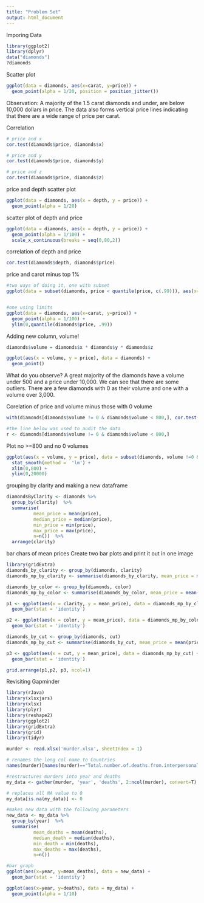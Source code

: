 ```yaml
---
title: "Problem Set"
output: html_document
---
```


Imporing Data
```r
library(ggplot2)
library(dplyr)
data("diamonds")
?diamonds
```

Scatter plot
```r
ggplot(data = diamonds, aes(x=carat, y=price)) +
  geom_point(alpha = 1/20, position = position_jitter())
```
Observation: A majority of the 1.5 carat diamonds and under, are below 10,000 dollars in price. The data also forms vertical price lines indicating that there are a wide range of price per carat.

Correlation 
```r
# price and x
cor.test(diamonds$price, diamonds$x)

# price and y
cor.test(diamonds$price, diamonds$y)

# price and z
cor.test(diamonds$price, diamonds$z)
```

price and depth scatter plot
```r
ggplot(data = diamonds, aes(x = depth, y = price)) +
  geom_point(alpha = 1/20)
```


scatter plot of depth and price
```r
ggplot(data = diamonds, aes(x = depth, y = price)) + 
  geom_point(alpha = 1/100) +
  scale_x_continuous(breaks = seq(0,80,2))

```

correlation of depth and price
```r
cor.test(diamonds$depth, diamonds$price)
```

price and carot minus top 1%
```r

#two ways of doing it, one with subset
ggplot(data = subset(diamonds, price < quantile(price, c(.99))), aes(x=carat, y=price)) + geom_point(alpha = 1/100)


#one using limits
ggplot(data = diamonds, aes(x=carat, y=price)) + 
  geom_point(alpha = 1/100) +
  ylim(0,quantile(diamonds$price, .99))

```


Adding new column, volume!
```r
diamonds$volume = diamonds$x * diamonds$y * diamonds$z

ggplot(aes(x = volume, y = price), data = diamonds) +
  geom_point()
```
What do you observe? A great majority of the diamonds have a volume under 500 and a price under 10,000. We can see that there are some outliers. There are a few diamonds with 0 as their volume and one with a volume over 3,000.

Corelation of price and volume minus those with 0 volume
```r


with(diamonds[diamonds$volume != 0 & diamonds$volume < 800,], cor.test(price, volume))

#the line below was used to audit the data
r <- diamonds[diamonds$volume != 0 & diamonds$volume < 800,]

```


Plot no >=800 and no 0 volumes
```r
ggplot(aes(x = volume, y = price), data = subset(diamonds, volume !=0 & volume <800)) + geom_point(alpha = 1/100) +
  stat_smooth(method =  'lm') +
  xlim(0,800) +
  ylim(0,20000)

```

grouping by clarity and making a new dataframe
```r

diamondsByClarity <- diamonds %>%
  group_by(clarity)  %>%
  summarise( 
          mean_price = mean(price),
          median_price = median(price),
          min_price = min(price),
          max_price = max(price),
          n=n())  %>%
  arrange(clarity)
```

bar chars of mean prices
Create two bar plots and print it out in one image
```r
library(gridExtra)
diamonds_by_clarity <- group_by(diamonds, clarity)
diamonds_mp_by_clarity <- summarise(diamonds_by_clarity, mean_price = mean(price))

diamonds_by_color <- group_by(diamonds, color)
diamonds_mp_by_color <- summarise(diamonds_by_color, mean_price = mean(price))

p1 <- ggplot(aes(x = clarity, y = mean_price), data = diamonds_mp_by_clarity) +
  geom_bar(stat = 'identity')

p2 <- ggplot(aes(x = color, y = mean_price), data = diamonds_mp_by_color) +
  geom_bar(stat = 'identity')

diamonds_by_cut <- group_by(diamonds, cut)
diamonds_mp_by_cut <- summarise(diamonds_by_cut, mean_price = mean(price))

p3 <- ggplot(aes(x = cut, y = mean_price), data = diamonds_mp_by_cut) +
  geom_bar(stat = 'identity')

grid.arrange(p1,p2, p3, ncol=1)
```

Revisiting Gapminder
```r
library(rJava)
library(xlsxjars)
library(xlsx)
library(plyr)
library(reshape2)
library(ggplot2)
library(gridExtra)
library(grid)
library(tidyr)

murder <- read.xlsx('murder.xlsx', sheetIndex = 1)

# renames the long col name to Countries
names(murder)[names(murder)=="Total.number.of.deaths.from.interpersonal.violence"] <- "Countries" # renames the long col name to Countries

#restructures murders into year and deaths
my_data <- gather(murder, 'year', 'deaths', 2:ncol(murder), convert=T) #bring years down into rows with 'year' and 'age' columns

# replaces all NA value to 0
my_data[is.na(my_data)] <- 0

#makes new data with the following parameters 
new_data <- my_data %>%
  group_by(year)  %>%
  summarise( 
          mean_deaths = mean(deaths),
          median_death = median(deaths),
          min_death = min(deaths),
          max_deaths = max(deaths),
          n=n())

#bar graph
ggplot(aes(x=year, y=mean_deaths), data = new_data) +
  geom_bar(stat = 'identity')

ggplot(aes(x=year, y=deaths), data = my_data) +
  geom_point(alpha = 1/10)

```







